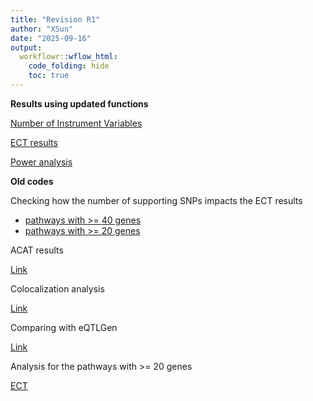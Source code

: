 ```yaml
---
title: "Revision R1"
author: "XSun"
date: "2025-09-16"
output:
  workflowr::wflow_html:
    code_folding: hide
    toc: true
---
```


**Results using updated functions**

[Number of Instrument Variables](revision_numIV.html)

[ECT results](revision_ECT_extendedGWAS.html)

[Power analysis](revision_power.html)



**Old codes**

Checking how the number of supporting SNPs impacts the ECT results

* [pathways with >= 40 genes](revision_numsnp.html)
* [pathways with >= 20 genes](revision_numsnp_20genes.html)

ACAT results

[Link](revision_acat.html)

Colocalization analysis

[Link](revision_coloc.html)

Comparing with eQTLGen

[Link](revision_eQTLGen.html)

Analysis for the pathways with >= 20 genes

[ECT](https://xsun1229.github.io/factor_analysis_new/revision_ECT_20genes.html)


